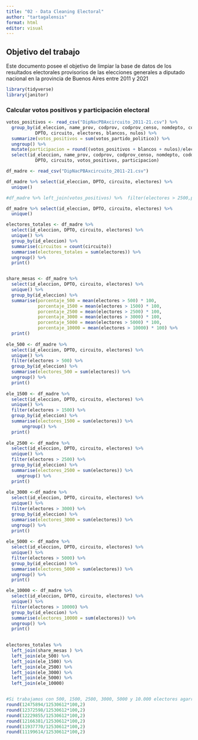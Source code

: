 ```yaml
---
title: "02 - Data Cleaning Electoral"
author: "tartagalensis"
format: html
editor: visual
---
```


## Objetivo del trabajo

Este documento posee el objetivo de limpiar la base de datos de los resultados electorales provisorios de las elecciones generales a diputado nacional en la provincia de Buenos Aires entre 2011 y 2021

```r
library(tidyverse)
library(janitor)
```

### Calcular votos positivos y participación electoral

```r

votos_positivos <- read_csv("DipNacPBAxcircuito_2011-21.csv") %>% 
  group_by(id_eleccion, name_prov, codprov, codprov_censo, nomdepto, coddepto, coddepto_censo,
           DPTO, circuito, electores, blancos, nulos) %>% 
  summarize(votos_positivos = sum(votos_partido_politico)) %>% 
  ungroup() %>% 
  mutate(participacion = round((votos_positivos + blancos + nulos)/electores * 100, digits = 2)) %>% 
  select(id_eleccion, name_prov, codprov, codprov_censo, nomdepto, coddepto, coddepto_censo,
           DPTO, circuito, votos_positivos, participacion) 

```

```r

df_madre <- read_csv("DipNacPBAxcircuito_2011-21.csv")

df_madre %>% select(id_eleccion, DPTO, circuito, electores) %>% 
  unique()

#df_madre %>% left_join(votos_positivos) %>%  filter(electores > 2500,participacion > 50) 
```

```r
df_madre %>% select(id_eleccion, DPTO, circuito, electores) %>% 
  unique()
```

```r
electores_totales <- df_madre %>%
  select(id_eleccion, DPTO, circuito, electores) %>% 
  unique() %>% 
  group_by(id_eleccion) %>%
  summarise(circuitos = count(circuito))
  summarise(electores_totales = sum(electores)) %>%
  ungroup() %>% 
  print()


share_mesas <- df_madre %>%
  select(id_eleccion, DPTO, circuito, electores) %>% 
  unique() %>% 
  group_by(id_eleccion) %>%
  summarise(porcentaje_500 = mean(electores > 500) * 100,
            porcentaje_1500 = mean(electores > 1500) * 100,
            porcentaje_2500 = mean(electores > 2500) * 100,
            porcentaje_3000 = mean(electores > 3000) * 100,
            porcentaje_5000 = mean(electores > 5000) * 100,
            porcentaje_10000 = mean(electores > 10000) * 100) %>% 
  print()
 
ele_500 <- df_madre %>%
  select(id_eleccion, DPTO, circuito, electores) %>% 
  unique() %>% 
  filter(electores > 500) %>% 
  group_by(id_eleccion) %>% 
  summarise(electores_500 = sum(electores)) %>%
  ungroup() %>%
  print()
  
ele_1500 <- df_madre %>%
  select(id_eleccion, DPTO, circuito, electores) %>% 
  unique() %>% 
  filter(electores > 1500) %>% 
  group_by(id_eleccion) %>% 
  summarise(electores_1500 = sum(electores)) %>%
      ungroup() %>% 
  print()
  
ele_2500 <- df_madre %>%
  select(id_eleccion, DPTO, circuito, electores) %>% 
  unique() %>% 
  filter(electores > 2500) %>% 
  group_by(id_eleccion) %>% 
  summarise(electores_2500 = sum(electores)) %>%
    ungroup() %>% 
  print()
  
ele_3000 <-df_madre %>%
  select(id_eleccion, DPTO, circuito, electores) %>% 
  unique() %>% 
  filter(electores > 3000) %>% 
  group_by(id_eleccion) %>% 
  summarise(electores_3000 = sum(electores)) %>%
  ungroup() %>% 
  print()
  
ele_5000 <- df_madre %>%
  select(id_eleccion, DPTO, circuito, electores) %>% 
  unique() %>% 
  filter(electores > 5000) %>% 
  group_by(id_eleccion) %>% 
  summarise(electores_5000 = sum(electores)) %>%
  ungroup() %>% 
  print()

ele_10000 <- df_madre %>%
  select(id_eleccion, DPTO, circuito, electores) %>% 
  unique() %>% 
  filter(electores > 10000) %>% 
  group_by(id_eleccion) %>% 
  summarise(electores_10000 = sum(electores)) %>%
  ungroup() %>% 
  print()

  
electores_totales %>% 
  left_join(share_mesas ) %>% 
  left_join(ele_500) %>% 
  left_join(ele_1500) %>% 
  left_join(ele_2500) %>% 
  left_join(ele_3000) %>% 
  left_join(ele_5000) %>% 
  left_join(ele_10000) 


#Si trabajamos con 500, 1500, 2500, 3000, 5000 y 10.000 electores agarramos el % del universo
round(12475894/12530612*100,2)
round(12372598/12530612*100,2)
round(12229855/12530612*100,2)
round(12166381/12530612*100,2)
round(11937770/12530612*100,2)
round(11199614/12530612*100,2)

```
